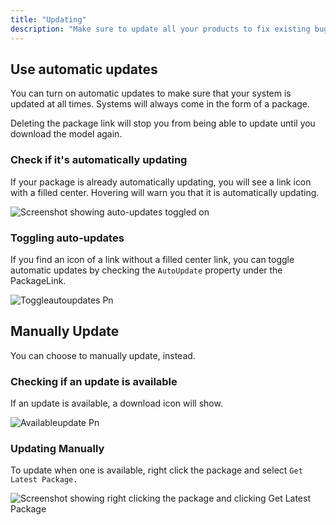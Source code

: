 ```yaml
---
title: "Updating"
description: "Make sure to update all your products to fix existing bugs, optimize performance, and use new features."
---
```


## Use automatic updates

You can turn on automatic updates to make sure that your system is updated at all times. Systems will always come in the form of a package.

<Danger>
  Deleting the package link will stop you from being able to update until you download the model again.
</Danger>

### Check if it's automatically updating

If your package is already automatically updating, you will see a <Icon icon="link-2" /> <Tooltip tip="">link</Tooltip> icon with a filled center. Hovering will warn you that it is automatically updating.

![Screenshot showing auto-updates toggled on](/images/updateson.png)

### Toggling auto-updates

If you find an icon of a link without a filled center <Icon icon="unlink-2" /> <Tooltip tip="">link</Tooltip>, you can toggle automatic updates by checking the `AutoUpdate` property under the PackageLink.

![Toggleautoupdates Pn](/images/toggleautoupdates.png)

## Manually Update

You can choose to manually update, instead.

### Checking if an update is available

If an update is available, a download icon <Icon icon="arrow-down" /> will show.

![Availableupdate Pn](/images/availableupdate.png)

### Updating Manually

To update when one is available, right click the package and select `Get Latest Package.`

![Screenshot showing right clicking the package and clicking Get Latest Package](/images/downloadnewversion.png)
